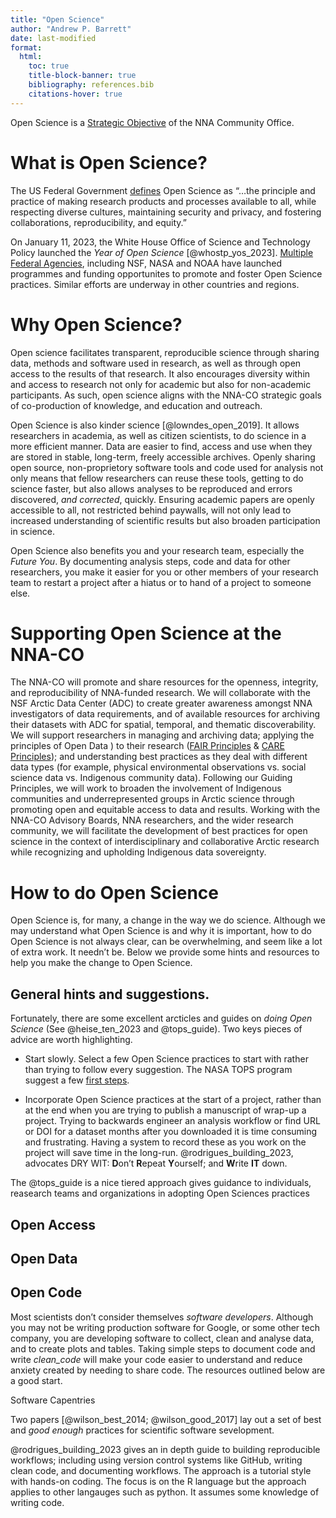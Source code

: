 ```yaml
---
title: "Open Science"
author: "Andrew P. Barrett"
date: last-modified
format:
  html:
    toc: true
    title-block-banner: true
    bibliography: references.bib
    citations-hover: true
---
```



Open Science is a [Strategic Objective]() of the NNA Community
Office.  

# What is Open Science?

The US Federal Government [defines](https://open.science.gov/) Open
Science as "...the principle and practice of making research products
and processes available to all, while respecting diverse cultures,
maintaining security and privacy, and fostering collaborations,
reproducibility, and equity."

On January 11, 2023, the White House
Office of Science and Technology Policy launched the _Year of Open
Science_ [@whostp_yos_2023].  [Multiple Federal Agencies](), including NSF, NASA and NOAA
have launched programmes and funding opportunites to promote and
foster Open Science practices.  Similar efforts are underway in other
countries and regions.


# Why Open Science?

Open science facilitates transparent, reproducible science through
sharing data, methods and software used in research, as well as
through open access to the results of that research.  It also
encourages diversity within and access to research not only for
academic but also for non-academic participants.  As such, open
science aligns with the NNA-CO strategic goals of co-production of
knowledge, and education and outreach.

Open Science is also kinder science [@lowndes_open_2019].  It allows
researchers in academia, as well as citizen scientists, to do science
in a more efficient manner.  Data are easier to find, access and use
when they are stored in stable, long-term, freely accessible archives.
Openly sharing open source, non-proprietory software tools and code
used for analysis not only means that fellow researchers can reuse
these tools, getting to do science faster, but also allows analyses to
be reproduced and errors discovered, _and corrected_,
quickly. Ensuring academic papers are openly accessible to all, not
restricted behind paywalls, will not only lead to increased
understanding of scientific results but also broaden participation in
science.

Open Science also benefits you and your research team, especially the
_Future You_.  By documenting analysis steps, code and data for other
researchers, you make it easier for you or other members of your
research team to restart a project after a hiatus or to hand of a
project to someone else. 


# Supporting Open Science at the NNA-CO

The NNA-CO will promote and share resources for the openness,
integrity, and reproducibility of NNA-funded research.  We will
collaborate with the NSF Arctic Data Center (ADC) to create greater
awareness amongst NNA investigators of data requirements, and of
available resources for archiving their datasets with ADC for spatial,
temporal, and thematic discoverability.  We will support researchers
in managing and archiving data; applying the principles of Open Data )
to their research ([FAIR
Principles](https://www.go-fair.org/fair-principles/) & [CARE
Principles](https://www.gida-global.org/care)); and understanding best
practices as they deal with different data types (for example,
physical environmental observations vs. social science data
vs. Indigenous community data).  Following our Guiding Principles, we
will work to broaden the involvement of Indigenous communities and
underrepresented groups in Arctic science through promoting open and
equitable access to data and results.  Working with the NNA-CO
Advisory Boards, NNA researchers, and the wider research community, we
will facilitate the development of best practices for open science in
the context of interdisciplinary and collaborative Arctic research
while recognizing and upholding Indigenous data sovereignty.


# How to do Open Science

Open Science is, for many, a change in the way we do science.
Although we may understand what Open Science is and why it is
important, how to do Open Science is not always clear, can be
overwhelming, and seem like a lot of extra work.  It needn't be.
Below we provide some hints and resources to help you make the change
to Open Science.

## General hints and suggestions.

Fortunately, there are some excellent arcticles and guides on _doing
Open Science_ (See @heise_ten_2023 and @tops_guide).  Two keys pieces
of advice are worth highlighting.

- Start slowly.  Select a few Open Science practices to start with
rather than trying to follow every suggestion.  The NASA TOPS program
suggest a few [first
steps](https://nasa.github.io/Transform-to-Open-Science-Book/Open_Science_Cookbook/Your_Open_Science_Journey.html#the-core-skills).

- Incorporate Open Science practices at the start of a project, rather
than at the end when you are trying to publish a manuscript of wrap-up
a project.  Trying to backwards engineer an analysis workflow or find
URL or DOI for a dataset months after you downloaded it is time
consuming and frustrating.  Having a system to record these as you
work on the project will save time in the long-run.
@rodrigues_building_2023, advocates DRY WIT: **D**on't **R**epeat 
**Y**ourself; and **W**rite **IT** down.   

The @tops_guide is a nice tiered approach gives guidance to
individuals, reasearch teams and organizations in adopting Open
Sciences practices


## Open Access

## Open Data

## Open Code

Most scientists don't consider themselves _software developers_.
Although you may not be writing production software for Google, or
some other tech company, you are developing software to collect, clean
and analyse data, and to create plots and tables.  Taking simple steps
to document code and write _clean_code_ will make your code easier to
understand and reduce anxiety created by needing to share code.  The
resources outlined below are a good start.

Software Capentries

Two papers [@wilson_best_2014; @wilson_good_2017] lay out a set of
best and _good enough_ practices for scientific software sevelopment.

@rodrigues_building_2023 gives an in depth guide to building
reproducible workflows; including using version control systems like
GitHub, writing clean code, and documenting workflows.  The approach
is a tutorial style with hands-on coding.  The focus is
on the R language but the approach applies to other langauges such as
python. It assumes some knowledge of writing code.
